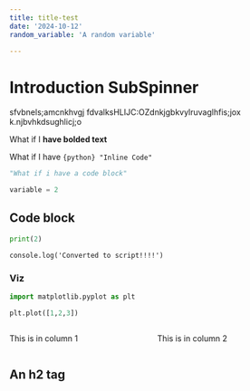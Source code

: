 ```yaml
---
title: title-test
date: '2024-10-12'
random_variable: 'A random variable'

---
```



# Introduction SubSpinner

sfvbnels;amcnkhvgj fdvalksHLIJC:OZdnkjgbkvylruvaglhfis;jox k.njbvhkdsughlicj;o


What if I **have bolded text**

What if I have `{python} "Inline Code"`

```python
"What if i have a code block"

variable = 2
```

## Code block

```python
print(2)
```


```ojs
console.log('Converted to script!!!!')

```

### Viz

```python
import matplotlib.pyplot as plt

plt.plot([1,2,3])
```

:::{.columns}

::::{.column}

This is in column 1

::::

::::{.column}

This is in column 2

::::
:::

<h2>An h2 tag</h2>

<script>
    console.log(5)
    </script>